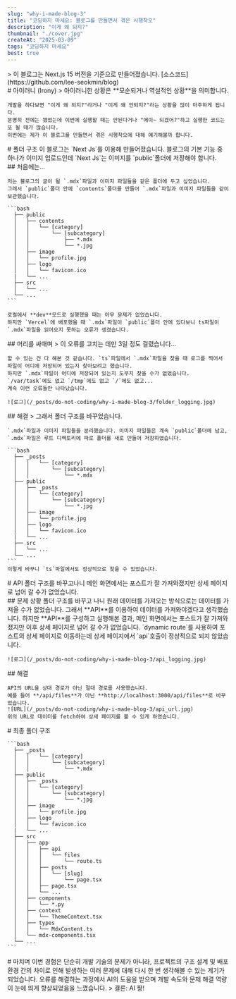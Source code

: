 ```yaml
---
slug: "why-i-made-blog-3"
title: "코딩하지 마세요: 블로그를 만들면서 겪은 시행착오"
description: "이게 왜 되지?"
thumbnail: "./cover.jpg"
createAt: "2025-03-09"
tags: "코딩하지 마세요"
best: true
---
```


<div className="flex flex-col gap-10">
  > 이 블로그는 Next.js 15 버전을 기준으로 만들어졌습니다. [소스코드](https://github.com/lee-seokmin/blog)

  <div>
    # 아이러니 (Irony)
    > 아이러니한 상황은 **모순되거나 역설적인 상황**을 의미합니다. 

    개발을 하다보면 "이게 왜 되지?"라거나 "이게 왜 안되지?"라는 상황을 많이 마주하게 됩니다.
    분명히 전에는 됐었는데 이번에 실행할 때는 안된다거나 "에이~ 되겠어?"하고 실행한 코드는 또 될 때가 많습니다.
    이번에는 제가 이 블로그를 만들면서 겪은 시행착오에 대해 얘기해볼까 합니다.
  </div>

  <div>
    # 폴더 구조
    이 블로그는 `Next Js`를 이용해 만들어졌습니다.
    블로그의 기본 기능 중 하나가 이미지 업로드인데 `Next Js`는 이미지를 `public`폴더에 저장해야 합니다.
  </div>

  <div>
    ## 처음에는...

    저는 블로그의 글이 될 `.mdx`파일과 이미지 파일들을 같은 폴더에 두고 싶었습니다.
    그래서 `public`폴더 안에 `contents`폴더를 만들어 `.mdx`파일과 이미지 파일들을 같이 보관했습니다.

    ```bash
      ├── public
      │   ├── contents
      │   │   └── [category]
      │   │       └── [subcategory]
      │   │           ├── *.mdx
      │   │           └── *.jpg
      │   ├── image
      │   │   └── profile.jpg
      │   ├── logo
      │   │   └── favicon.ico
      |   └── ...
      ├── src
      │   └── ...
      └── ...
    ```

    로컬에서 **dev**모드로 실행했을 때는 아무 문제가 없었습니다.
    하지만 `Vercel`에 배포했을 때 `.mdx`파일이 `public`폴더 안에 있다보니 ts파일이 `.mdx`파일을 읽어오지 못하는 오류가 생겼습니다.
  </div>

  <div>
    ## 머리를 싸매며
    > 이 오류를 고치는 데만 3일 정도 걸렸습니다...

    할 수 있는 건 다 해본 것 같습니다. `ts`파일에서 `.mdx`파일을 찾을 때 로그를 찍어서 파일이 어디에 저장되어 있는지 찾아보려고 했습니다.
    하지만 `.mdx`파일이 어디에 저장되어 있는지 도무지 찾을 수가 없었습니다.
    `/var/task`에도 없고 `/tmp`에도 없고 `/`에도 없고...
    계속 이런 오류들만 나타났습니다.

    ![로그](/_posts/do-not-coding/why-i-made-blog-3/folder_logging.jpg)
  </div>

  <div>
    ## 해결
    > 그래서 폴더 구조를 바꾸었습니다.

    `.mdx`파일과 이미지 파일들을 분리했습니다. 이미지 파일들은 계속 `public`폴더에 남고, `.mdx`파일은 루트 디렉토리에 따로 폴더를 새로 만들어 저장하였습니다.

    ```bash
      ├── _posts
      │   │   └── [category]
      │   │       └── [subcategory]
      │   │           └── *.mdx
      ├── public
      │   ├── _posts
      │   │   └── [category]
      │   │       └── [subcategory]
      │   │           └── *.jpg
      │   ├── image
      │   │   └── profile.jpg
      │   ├── logo
      │   │   └── favicon.ico
      |   └── ...
      ├── src
      │   └── ...
      └── ...
    ```
    이렇게 바꾸니 `ts`파일에서도 정상적으로 찾을 수 있었습니다.
  </div>

  <div>
    # API
    폴더 구조를 바꾸고나니 메인 화면에서는 포스트가 잘 가져와졌지만 상세 페이지로 넘어 갈 수가 없었습니다.
  </div>

  <div>
    ## 문제 상황
    폴더 구조를 바꾸고 나니 원래 데이터를 가져오는 방식으로는 데이터를 가져올 수가 없었습니다.
    그래서 **API**를 이용하여 데이터를 가져와야겠다고 생각했습니다.
    하지만 **API**를 구성하고 실행해본 결과, 메인 화면에서는 포스트가 잘 가져와졌지만 이후 상세 페이지로 넘어 갈 수가 없었습니다.
    `dynamic route`를 사용하여 포스트의 상세 페이지로 이동하는데 상세 페이지에서 `api`호출이 정상적으로 되지 않았습니다.

    ![로그](/_posts/do-not-coding/why-i-made-blog-3/api_logging.jpg)
  </div>

  <div>
    ## 해결

    API의 URL을 상대 경로가 아닌 절대 경로를 사용했습니다.
    예를 들어 **/api/files**가 아닌 **http://localhost:3000/api/files**로 바꾸었습니다.
    ![URL](/_posts/do-not-coding/why-i-made-blog-3/api_url.jpg)
    위의 URL로 데이터를 fetch하여 상세 페이지를 볼 수 있게 하였습니다.
  </div>

  <div>
    # 최종 폴더 구조
    
    ```bash
      ├── _posts
      │   │   └── [category]
      │   │       └── [subcategory]
      │   │           └── *.mdx
      ├── public
      │   ├── _posts
      │   │   └── [category]
      │   │       └── [subcategory]
      │   │           └── *.jpg
      │   ├── image
      │   │   └── profile.jpg
      │   ├── logo
      │   │   └── favicon.ico
      |   └── ...
      ├── src
      │   ├── app
      │   │   ├── api
      │   │   │   └── files
      │   │   │       └── route.ts 
      │   │   ├── posts
      │   │   │   └── [slug]
      │   │   │       └── page.tsx
      │   │   ├── page.tsx
      │   │   └── ...
      │   ├── components
      │   │   └── *.py
      │   ├── context
      │   │   └── ThemeContext.tsx
      │   ├── types
      │   │   └── MdxContent.ts
      │   └── mdx-components.tsx
      └── ...
    ```
  </div>

  <div>
    # 마치며
    이번 경험은 단순히 개발 기술의 문제가 아니라, 프로젝트의 구조 설계 및 배포 환경 간의 차이로 인해 발생하는 여러 문제에 대해 다시 한 번 생각해볼 수 있는 계기가 되었습니다.
    오류를 해결하는 과정에서 AI의 도움을 받으며 개발 속도와 문제 해결 역량이 눈에 띄게 향상되었음을 느꼈습니다.  
    > 결론: AI 짱!
  </div>
</div>